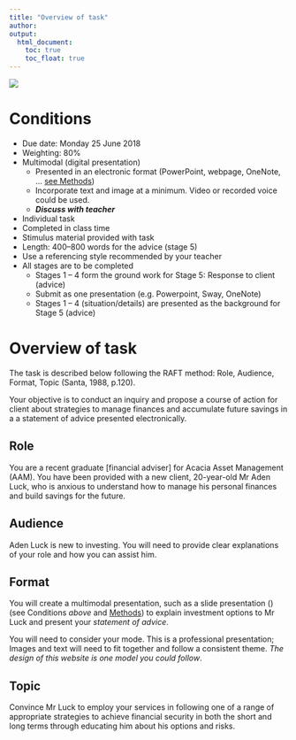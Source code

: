 ```yaml
---
title: "Overview of task"
author:  
output:
  html_document:
    toc: true
    toc_float: true
---
```

<div style="position: relative; bottom: 0; left: 0; width: 30%;">
  ![](images/AscLogo.png) 
</div>   




# Conditions 

* Due date: Monday 25 June 2018
* Weighting: 80% 
* Multimodal (digital presentation)
    + Presented in an electronic format (PowerPoint, webpage, OneNote, ... [see Methods](methods.html))
    + Incorporate text and image at a minimum. Video or recorded voice could be used.
    + _**Discuss with teacher**_
    
* Individual task  
* Completed in class time
* Stimulus material provided with task
* Length: 400–800 words for the advice (stage 5)  
* Use a referencing style recommended by your teacher 
* All stages are to be completed  
    + Stages 1 – 4 form the ground work for Stage 5: Response to client (advice)  
    + Submit as one presentation (e.g. Powerpoint, Sway, OneNote) 
    + Stages 1 – 4 (situation/details) are presented as the background for Stage 5 (advice)

# Overview of task

The task is described below following the RAFT method: Role, Audience, Format, Topic (Santa, 1988, p.120). 

Your objective is to conduct an inquiry and propose a course of action for client about strategies to manage finances and accumulate future savings in a a statement of advice presented electronically.

## Role 

You are a recent graduate [financial adviser] for Acacia Asset Management (AAM). You have been provided with a new client, 20-year-old Mr Aden Luck, who is anxious to understand how to manage his personal finances and build savings for the future.  
 
## Audience 

Aden Luck is new to investing. You will need to provide clear explanations of your role and how you can assist him.

## Format 

You will create a multimodal presentation, such as a slide presentation () (see Conditions _above_ and [Methods](methods.html)) to explain investment options to Mr Luck and present your *statement of advice*. 

You will need to consider your mode. This is a professional presentation; Images and text will need to fit together and follow a consistent theme. _The design of this website is one model you could follow_. 

## Topic

Convince Mr Luck to employ your services in following one of a range of appropriate strategies to achieve financial security in both the short and long terms through educating him about his options and risks. 



